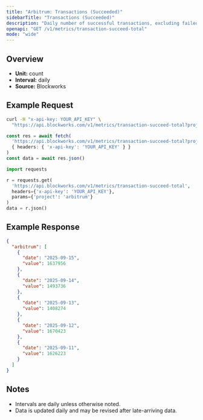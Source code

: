 ```yaml
---
title: "Arbitrum: Transactions (Succeeded)"
sidebarTitle: "Transactions (Succeeded)"
description: "Daily number of successful transactions, excluding failed transactions."
openapi: "GET /v1/metrics/transaction-succeed-total"
mode: "wide"
---
```


## Overview

- **Unit:** count
- **Interval:** daily
- **Source:** Blockworks

## Example Request

<CodeGroup>

```bash cURL
curl -H "x-api-key: YOUR_API_KEY" \
  "https://api.blockworks.com/v1/metrics/transaction-succeed-total?project=arbitrum"
```

```typescript TypeScript
const res = await fetch(
  'https://api.blockworks.com/v1/metrics/transaction-succeed-total?project=arbitrum',
  { headers: { 'x-api-key': 'YOUR_API_KEY' } }
)
const data = await res.json()
```

```python Python
import requests

r = requests.get(
  'https://api.blockworks.com/v1/metrics/transaction-succeed-total',
  headers={'x-api-key': 'YOUR_API_KEY'},
  params={'project': 'arbitrum'}
)
data = r.json()
```

</CodeGroup>

## Example Response

```json
{
  "arbitrum": [
    {
      "date": "2025-09-15",
      "value": 1637956
    },
    {
      "date": "2025-09-14",
      "value": 1493736
    },
    {
      "date": "2025-09-13",
      "value": 1408274
    },
    {
      "date": "2025-09-12",
      "value": 1670423
    },
    {
      "date": "2025-09-11",
      "value": 1626223
    }
  ]
}
```

## Notes
- Intervals are daily unless otherwise noted.
- Data is updated daily and may be revised after late-arriving data.